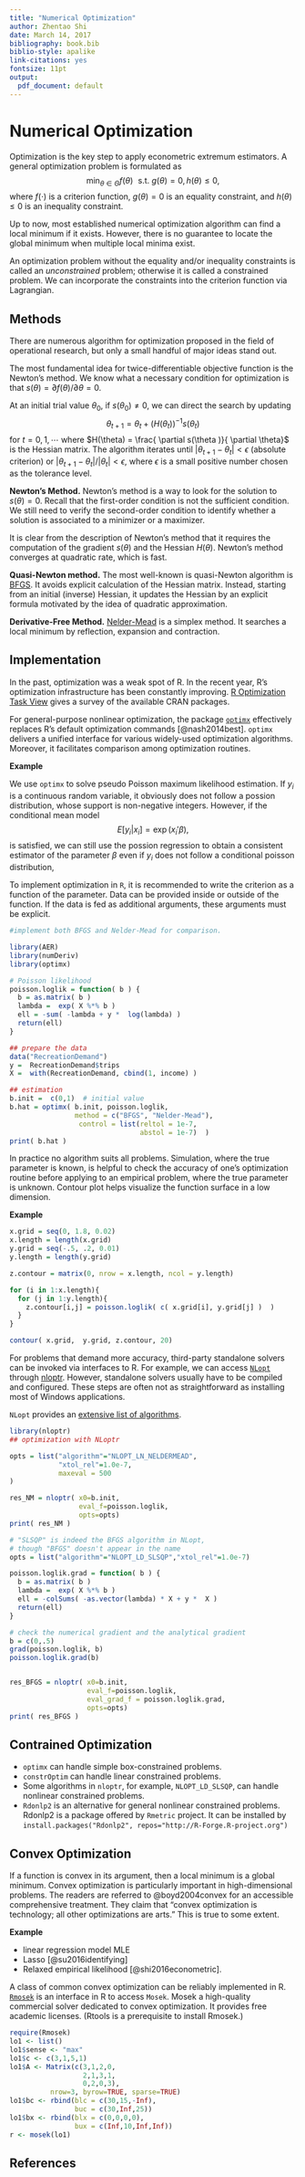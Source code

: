 ```yaml
---
title: "Numerical Optimization"
author: Zhentao Shi
date: March 14, 2017
bibliography: book.bib
biblio-style: apalike
link-citations: yes
fontsize: 11pt
output:
  pdf_document: default
---
```


# Numerical Optimization

Optimization is the key step to apply econometric extremum estimators.
A general optimization problem is formulated as
$$\min_{\theta \in \Theta } f(\theta) \,\, \mbox{ s.t. }  g(\theta) = 0, h(\theta) \leq 0,$$
where $f(\cdot)$ is a criterion function, $g(\theta) = 0$ is an equality constraint,
and $h(\theta)\leq 0$ is an inequality constraint.

Up to now, most established numerical optimization algorithm can find a local minimum if it exists.
However, there is no guarantee to locate the global minimum when multiple local minima exist.

An optimization problem without the equality and/or inequality constraints is called
an *unconstrained* problem; otherwise it is called a constrained problem.
We can incorporate the constraints into the criterion function via Lagrangian.

## Methods

There are numerous algorithm for optimization proposed in the field of operational research,
but only a small handful of major ideas stand out.

The most fundamental idea for twice-differentiable objective function is the Newton's method.
We know what a necessary condition for optimization is that
$s(\theta) = \partial f(\theta) / \partial \theta = 0$.

At an initial trial value $\theta_0$, if $s(\theta_0) \neq 0$, we can direct the search by updating
$$
\theta_{t+1} = \theta_{t} +  \left( H(\theta_t)  \right)^{-1}  s(\theta_t)
$$
for $t=0,1,\cdots$ where
$H(\theta) = \frac{ \partial s(\theta )}{ \partial \theta}$
is the Hessian matrix.
The algorithm iterates
until $|\theta_{t+1} -\theta_{t}| < \epsilon$ (absolute criterion) or
$|\theta_{t+1} -\theta_{t}|/|\theta_{t}| < \epsilon$, where $\epsilon$ is a small positive number chosen as the tolerance level.



**Newton's Method.** Newton's method is a way to look for the solution to
$s(\theta) = 0$. Recall that the first-order condition is not the sufficient
condition. We still need to verify the second-order condition to identify
whether a solution is associated to a minimizer or a maximizer.

It is clear from the description of Newton's method that it requires the
computation of the gradient $s(\theta)$ and the Hessian $H(\theta)$.
Newton's method converges at quadratic rate, which is fast.

**Quasi-Newton method.** The most well-known is quasi-Newton algorithm is  [BFGS](http://en.wikipedia.org/wiki/Broyden%E2%80%93Fletcher%E2%80%93Goldfarb%E2%80%93Shanno_algorithm).
It avoids explicit calculation of the Hessian matrix. Instead, starting from an initial (inverse)
Hessian, it updates the Hessian by an explicit formula motivated by the idea of quadratic approximation.

**Derivative-Free Method.** [Nelder-Mead](http://en.wikipedia.org/wiki/Nelder%E2%80%93Mead_method)
is a simplex method. It searches a local minimum by reflection, expansion and contraction.

## Implementation

In the past, optimization was a weak spot of R. In the recent year, R's optimization infrastructure has been constantly improving. [R Optimization Task View](http://cran.r-project.org/web/views/Optimization.html) gives a survey of the available CRAN packages.

For general-purpose nonlinear optimization, the package [`optimx`](http://cran.r-project.org/web/packages/optimx/index.html) effectively replaces R's default optimization commands [@nash2014best]. `optimx` delivers a unified interface for various widely-used optimization algorithms. Moreover, it facilitates comparison among optimization routines.

**Example**

We use `optimx` to solve pseudo Poisson maximum likelihood estimation.
If $y_i$ is a continuous random variable, it obviously does not follow a possion distribution, whose support is non-negative integers. However, if the conditional mean model
$$E[y_i | x_i] = \exp( x_i' \beta),$$
is satisfied, we can still use the possion regression to obtain a consistent estimator of the parameter $\beta$ even if $y_i$ does not follow a conditional poisson distribution,

To implement optimization in `R`, it is recommended to write the criterion as a function of the parameter. Data can be provided inside or outside of the function. If the data is fed as additional arguments, these arguments must be explicit.

```r
#implement both BFGS and Nelder-Mead for comparison.

library(AER)
library(numDeriv)
library(optimx)

# Poisson likelihood
poisson.loglik = function( b ) {
  b = as.matrix( b )
  lambda =  exp( X %*% b )
  ell = -sum( -lambda + y *  log(lambda) )
  return(ell)
}

## prepare the data
data("RecreationDemand")
y =  RecreationDemand$trips
X =  with(RecreationDemand, cbind(1, income) )

## estimation
b.init =  c(0,1)  # initial value
b.hat = optimx( b.init, poisson.loglik, 
                method = c("BFGS", "Nelder-Mead"),
                 control = list(reltol = 1e-7, 
                                abstol = 1e-7)  )
print( b.hat )
```



In practice no algorithm suits all problems. Simulation, where the true parameter is known,  is helpful to check the accuracy of one's optimization routine before applying to an empirical problem, where the true parameter is unknown.
Contour plot helps visualize the function surface in a low dimension.

**Example**

```r
x.grid = seq(0, 1.8, 0.02)
x.length = length(x.grid)
y.grid = seq(-.5, .2, 0.01)
y.length = length(y.grid)

z.contour = matrix(0, nrow = x.length, ncol = y.length)

for (i in 1:x.length){
  for (j in 1:y.length){
    z.contour[i,j] = poisson.loglik( c( x.grid[i], y.grid[j] )  )
  }
}

contour( x.grid,  y.grid, z.contour, 20)
```

For problems that demand more accuracy,  third-party standalone solvers can be invoked via interfaces to R.
For example, we can access [`NLopt`](http://ab-initio.mit.edu/wiki/index.php/NLopt_Installation) through [nloptr](http://cran.r-project.org/web/packages/nloptr/index.html).
However, standalone solvers usually have to be compiled and configured.
These steps are often not as straightforward as installing most of Windows applications.

`NLopt` provides an [extensive list of algorithms](http://ab-initio.mit.edu/wiki/index.php/NLopt_Algorithms#SLSQP).

```r
library(nloptr)
## optimization with NLoptr

opts = list("algorithm"="NLOPT_LN_NELDERMEAD",
            "xtol_rel"=1.0e-7,
            maxeval = 500
)

res_NM = nloptr( x0=b.init,
                 eval_f=poisson.loglik,
                 opts=opts)
print( res_NM )

# "SLSQP" is indeed the BFGS algorithm in NLopt, 
# though "BFGS" doesn't appear in the name
opts = list("algorithm"="NLOPT_LD_SLSQP","xtol_rel"=1.0e-7)

poisson.loglik.grad = function( b ) {
  b = as.matrix( b )
  lambda =  exp( X %*% b )
  ell = -colSums( -as.vector(lambda) * X + y *  X )
  return(ell)
}

# check the numerical gradient and the analytical gradient
b = c(0,.5)
grad(poisson.loglik, b)
poisson.loglik.grad(b)


res_BFGS = nloptr( x0=b.init,
                   eval_f=poisson.loglik,
                   eval_grad_f = poisson.loglik.grad,
                   opts=opts)
print( res_BFGS )
```

## Contrained Optimization

* `optimx` can handle simple box-constrained problems.
* `constrOptim` can handle linear constrained problems.
* Some algorithms in `nloptr`, for example, `NLOPT_LD_SLSQP`, can handle nonlinear constrained problems.
* `Rdonlp2` is an alternative for general nonlinear constrained problems. Rdonlp2 is a package offered by `Rmetric` project. It can be installed by `install.packages("Rdonlp2", repos="http://R-Forge.R-project.org")`

## Convex Optimization

If a function is convex in its argument, then a local minimum is a global minimum. Convex optimization is particularly important in high-dimensional problems. The readers are
referred to @boyd2004convex for an accessible comprehensive treatment. They claim that 
"convex optimization is technology; all other optimizations are arts." This is true to some extent.


**Example**

* linear regression model MLE
* Lasso [@su2016identifying]
* Relaxed empirical likelihood [@shi2016econometric].

A class of common convex optimization can be reliably implemented in R. 
[`Rmosek`](http://rmosek.r-forge.r-project.org/) is an interface in R to access `Mosek`. 
Mosek a high-quality commercial solver dedicated to convex optimization. 
It provides free academic licenses. (Rtools is a prerequisite to install Rmosek.)

```r
require(Rmosek)
lo1 <- list()
lo1$sense <- "max"
lo1$c <- c(3,1,5,1)
lo1$A <- Matrix(c(3,1,2,0,
                  2,1,3,1,
                  0,2,0,3), 
          nrow=3, byrow=TRUE, sparse=TRUE)
lo1$bc <- rbind(blc = c(30,15,-Inf),
                buc = c(30,Inf,25))
lo1$bx <- rbind(blx = c(0,0,0,0),
                bux = c(Inf,10,Inf,Inf))
r <- mosek(lo1)
```


## References

